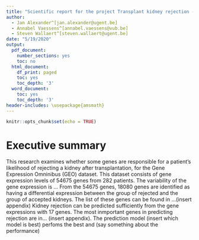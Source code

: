```yaml
---
title: "Scientific report for the project Transplant kidney rejection - Analysis of high dimensional data"
author: 
  - Jan Alexander^[jan.alexander@ugent.be]
  - Annabel Vaessens^[annabel.vaessens@vub.be]
  - Steven Wallaert^[steven.wallaert@ugent.be]
date: "5/19/2020"
output:
  pdf_document: 
    number_sections: yes
    toc: no
  html_document:
    df_print: paged
    toc: yes
    toc_depth: '3'
  word_document:
    toc: yes
    toc_depth: '3'
header-includes: \usepackage{amsmath}
---
```

```r
knitr::opts_chunk$set(echo = TRUE)
```

# Executive summary
This research examines whether some genes are responsible for a patient's likelihood of rejecting a kidney after transplantation, for the  Gene Expression Omninibus (GEO) dataset. This dataset consists of gene expression levels of 54675 genes from 282 patients. The variability of the gene expression is ...
From the 54675 genes, 18080 genes are identified as having a differential expression between the group of rejected and the group of accepted kidneys. The list of these genes can be found in ...(insert appendix)
Kidney rejection can be predicted sufficiently from the gene expressions with 17 genes. The most inmportant genes in predicting rejection are in... (insert appendix). The prediction model (insert which model is best) perfoms the best and (say something about the performance)




